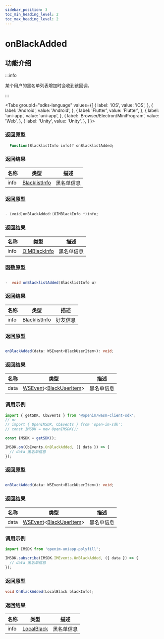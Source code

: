 ```yaml
---
sidebar_position: 3
toc_min_heading_level: 2
toc_max_heading_level: 2
---
```


# onBlackAdded

## 功能介绍

:::info

某个用户的黑名单列表增加时会收到该回调。

:::

<Tabs
groupId="sdks-language"
values={[
{ label: 'iOS', value: 'iOS', },
{ label: 'Android', value: 'Android', },
{ label: 'Flutter', value: 'Flutter', },
{ label: 'uni-app', value: 'uni-app', },
{ label: 'Browser/Electron/MiniProgram', value: 'Web', },
{ label: 'Unity', value: 'Unity', },
]
}>

<TabItem value="Flutter">

### 返回原型

```dart showLineNumbers
  Function(BlacklistInfo info)? onBlacklistAdded;
```

### 返回结果

| 名称 | 类型                                                  | 描述     |
| ---- | ----------------------------------------------------- | -------- |
| info | [BlacklistInfo](docs/sdks/class/relation/blackInfo.mdx) | 黑名单信息 |

</TabItem>

<TabItem value="iOS">

### 返回原型

```swift showLineNumbers

- (void)onBlackAdded:(OIMBlackInfo *)info;

```

### 返回结果

| 名称 | 类型                                                 | 描述     |
| ---- | ---------------------------------------------------- | -------- |
| info | [OIMBlackInfo](docs/sdks/class/relation/blackInfo.mdx) | 黑名单信息 |

</TabItem>

<TabItem value="Android">

### 函数原型

```Java showLineNumbers

-  void onBlacklistAdded(BlacklistInfo u)

```

### 返回结果

| 名称 | 类型                                                  | 描述     |
| ---- | ----------------------------------------------------- | -------- |
| info | [BlacklistInfo](docs/sdks/class/relation/blackInfo.mdx) | 好友信息 |

</TabItem>

<TabItem value="Web">

### 返回原型

```ts showLineNumbers

onBlackAdded(data: WSEvent<BlackUserItem>): void;

```

### 返回结果

| 名称 | 类型                                                                                           | 描述       |
| ---- | ---------------------------------------------------------------------------------------------- | ---------- |
| data | [WSEvent](docs/sdks/class/response.mdx)<[BlackUserItem](docs/sdks/class/relation/blackInfo.mdx)> | 黑名单信息 |

### 调用示例

```js showLineNumbers
import { getSDK, CbEvents } from '@openim/wasm-client-sdk';
// or
// import { OpenIMSDK, CbEvents } from 'open-im-sdk';
// const IMSDK = new OpenIMSDK();

const IMSDK = getSDK();

IMSDK.on(CbEvents.OnBlackAdded, ({ data }) => {
  // data 黑名单信息
});
```

</TabItem>

<TabItem value="uni-app">

### 返回原型

```ts showLineNumbers

onBlackAdded(data: WSEvent<BlackUserItem>): void;

```

### 返回结果

| 名称 | 类型                                                                                           | 描述       |
| ---- | ---------------------------------------------------------------------------------------------- | ---------- |
| data | [WSEvent](docs/sdks/class/response.mdx)<[BlackUserItem](docs/sdks/class/relation/blackInfo.mdx)> | 黑名单信息 |

### 调用示例

```js showLineNumbers
import IMSDK from 'openim-uniapp-polyfill';

IMSDK.subscribe(IMSDK.IMEvents.OnBlackAdded, ({ data }) => {
  // data 黑名单信息
});
```

</TabItem>

<TabItem value="Unity">

### 返回原型

```C# showLineNumbers
void OnBlackAdded(LocalBlack blackInfo);
```

### 返回结果

| 名称 | 类型                                                  | 描述     |
| ---- | ----------------------------------------------------- | -------- |
| info | [LocalBlack](docs/sdks/class/relation/blackInfo.mdx) | 黑名单信息 |

</TabItem>
</Tabs>
